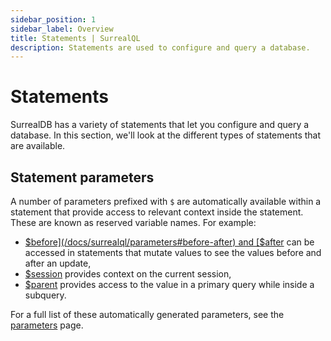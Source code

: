 ```yaml
---
sidebar_position: 1
sidebar_label: Overview
title: Statements | SurrealQL
description: Statements are used to configure and query a database.
---
```


# Statements

SurrealDB has a variety of statements that let you configure and query a database. In this section, we'll look at the different types of statements that are available.

## Statement parameters

A number of parameters prefixed with `$` are automatically available within a statement that provide access to relevant context inside the statement. These are known as reserved variable names. For example:

- [$before](/docs/surrealql/parameters#before-after) and [$after](/docs/surrealql/parameters#before-after) can be accessed in statements that mutate values to see the values before and after an update,
- [$session](/docs/surrealql/parameters#session) provides context on the current session,
- [$parent](/docs/surrealql/parameters#parent-this) provides access to the value in a primary query while inside a subquery.

For a full list of these automatically generated parameters, see the [parameters](/docs/surrealql/parameters#reserved-variable-names) page.

